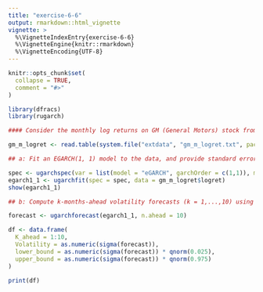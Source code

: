 ```yaml
---
title: "exercise-6-6"
output: rmarkdown::html_vignette
vignette: >
  %\VignetteIndexEntry{exercise-6-6}
  %\VignetteEngine{knitr::rmarkdown}
  %\VignetteEncoding{UTF-8}
---
```


```r
knitr::opts_chunk$set(
  collapse = TRUE,
  comment = "#>"
)
```

```r
library(dfracs)
library(rugarch)
```

```r
#### Consider the monthly log returns on GM (General Motors) stock from January 1962 to June 2007 in the file gm_m_logret.txt.

gm_m_logret <- read.table(system.file("extdata", "gm_m_logret.txt", package = "dfracs"), header = TRUE)

## a: Fit an EGARCH(1, 1) model to the data, and provide standard errors of the parameter estimates.

spec <- ugarchspec(var = list(model = "eGARCH", garchOrder = c(1,1)), mean = list(armaOrder = c(0,0), include.mean = TRUE), distribution.model = "norm")
egarch1_1 <- ugarchfit(spec = spec, data = gm_m_logret$logret)
show(egarch1_1)

## b: Compute k-months-ahead volatility forecasts (k = 1,...,10) using June 2007 as the forecast origin, and give 95% confidence intervals for these forecasts.

forecast <- ugarchforecast(egarch1_1, n.ahead = 10)

df <- data.frame(
  K_ahead = 1:10,
  Volatility = as.numeric(sigma(forecast)),
  lower_bound = as.numeric(sigma(forecast)) * qnorm(0.025),
  upper_bound = as.numeric(sigma(forecast)) * qnorm(0.975)
)

print(df)
```

